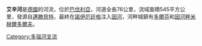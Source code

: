 {{unreferenced|time=2013-05-14T01:30:33+00:00}}
'''艾辛河'''是[[德國|德國]]的河流，位於[[巴伐利亞|巴伐利亞]]，河道全長76公里，流域面積545平方公里，發源自[[邁滕貝特|邁滕貝特]]，最終在[[諾伊厄廷格|諾伊厄廷格]]注入[[因河|因河]]，河畔城鎮有[[多爾芬|多爾芬]]和[[因河畔米赫爾多爾夫|因河畔米赫爾多爾夫]]。

{{Germany-geo-stub}}
[[Category:多瑙河支流|Category:多瑙河支流]]